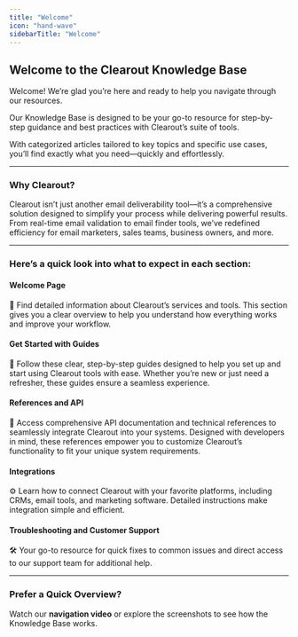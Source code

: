 ```yaml
---
title: "Welcome"
icon: "hand-wave"
sidebarTitle: "Welcome"
---
```


## Welcome to the Clearout Knowledge Base

Welcome! We’re glad you’re here and ready to help you navigate through our resources.

Our Knowledge Base is designed to be your go-to resource for step-by-step guidance and best practices with Clearout’s suite of tools.

With categorized articles tailored to key topics and specific use cases, you’ll find exactly what you need—quickly and effortlessly.

---
### Why Clearout?

Clearout isn’t just another email deliverability tool—it’s a comprehensive solution designed to simplify your process while delivering powerful results. From real-time email validation to email finder tools, we’ve redefined efficiency for email marketers, sales teams, business owners, and more.

---
### Here’s a quick look into what to expect in each section:

#### Welcome Page
📘 Find detailed information about Clearout’s services and tools. This section gives you a clear overview to help you understand how everything works and improve your workflow.

#### Get Started with Guides
🚀 Follow these clear, step-by-step guides designed to help you set up and start using Clearout tools with ease. Whether you’re new or just need a refresher, these guides ensure a seamless experience.

#### References and API
🔗 Access comprehensive API documentation and technical references to seamlessly integrate Clearout into your systems. Designed with developers in mind, these references empower you to customize Clearout’s functionality to fit your unique system requirements.

#### Integrations
⚙️ Learn how to connect Clearout with your favorite platforms, including CRMs, email tools, and marketing software. Detailed instructions make integration simple and efficient.

#### Troubleshooting and Customer Support
🛠️ Your go-to resource for quick fixes to common issues and direct access to our support team for additional help.

---

### Prefer a Quick Overview?

Watch our **navigation video** or explore the screenshots to see how the Knowledge Base works.
